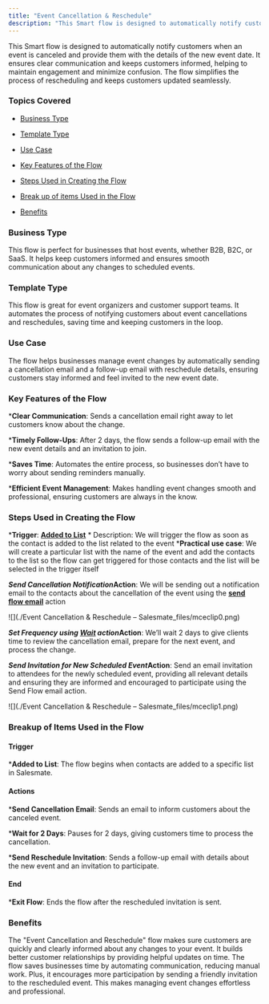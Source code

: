 ```yaml
---
title: "Event Cancellation & Reschedule"
description: "This Smart flow is designed to automatically notify customers when an event is canceled and provide them with the details of the new event date. It en..."
---
```


This Smart flow is designed to automatically notify customers when an event is canceled and provide them with the details of the new event date. It ensures clear communication and keeps customers informed, helping to maintain engagement and minimize confusion. The flow simplifies the process of rescheduling and keeps customers updated seamlessly.


### Topics Covered


*   [Business Type](https://support.salesmate.io/hc/en-us/articles/42343147494297-Event-Cancellation-Reschedule#h_01JHQBEBE581WETF6JPMYQQYSK)

*   [Template Type](https://support.salesmate.io/hc/en-us/articles/42343147494297-Event-Cancellation-Reschedule#h_01JHQBF5AARPG6KEBMJCC2W590)

*   [Use Case](https://support.salesmate.io/hc/en-us/articles/42343147494297-Event-Cancellation-Reschedule#h_01JHQBG60A14W9SQNMKHVWQGBF)

*   [Key Features of the Flow](https://support.salesmate.io/hc/en-us/articles/42343147494297-Event-Cancellation-Reschedule#h_01JHQBGDGPSNT1SGRSZ1923B77)

*   [Steps Used in Creating the Flow](https://support.salesmate.io/hc/en-us/articles/42343147494297-Event-Cancellation-Reschedule#h_01JHTF0PJFYWCR1F08SFTANBBJ)

*   [Break up of items Used in the Flow](https://support.salesmate.io/hc/en-us/articles/42343147494297-Event-Cancellation-Reschedule#h_01JHQBGN1JFV21M9NMF4QG7BQF)

*   [Benefits](https://support.salesmate.io/hc/en-us/articles/42343147494297-Event-Cancellation-Reschedule#h_01JHQBHJ6VN91E114PFTJ5PQ8M)


### Business Type

This flow is perfect for businesses that host events, whether B2B, B2C, or SaaS. It helps keep customers informed and ensures smooth communication about any changes to scheduled events.


### Template Type

This flow is great for event organizers and customer support teams. It automates the process of notifying customers about event cancellations and reschedules, saving time and keeping customers in the loop.


### Use Case

The flow helps businesses manage event changes by automatically sending a cancellation email and a follow-up email with reschedule details, ensuring customers stay informed and feel invited to the new event date.


### Key Features of the Flow


***Clear Communication**: Sends a cancellation email right away to let customers know about the change.

***Timely Follow-Ups**: After 2 days, the flow sends a follow-up email with the new event details and an invitation to join.

***Saves Time**: Automates the entire process, so businesses don’t have to worry about sending reminders manually.

***Efficient Event Management**: Makes handling event changes smooth and professional, ensuring customers are always in the know.


### Steps Used in Creating the Flow


***Trigger**: [**Added to List**](https://support.salesmate.io/hc/en-us/articles/37770968037273)
    *   Description: We will trigger the flow as soon as the contact is added to the list related to the event
    ***Practical use case**: We will create a particular list with the name of the event and add the contacts to the list so the flow can get triggered for those contacts and the list will be selected in the trigger itself

***Send Cancellation Notification*****Action**: We will be sending out a notification email to the contacts about the cancellation of the event using the [**send flow email**](https://support.salesmate.io/hc/en-us/articles/38138164432409) action

![](./Event Cancellation & Reschedule – Salesmate_files/mceclip0.png)


***Set Frequency using [Wait](https://support.salesmate.io/hc/en-us/articles/38138356545433) action*****Action**: We’ll wait 2 days to give clients time to review the cancellation email, prepare for the next event, and process the change.

***Send Invitation for New Scheduled Event*****Action**: Send an email invitation to attendees for the newly scheduled event, providing all relevant details and ensuring they are informed and encouraged to participate using the Send Flow email action.

![](./Event Cancellation & Reschedule – Salesmate_files/mceclip1.png)


### Breakup of Items Used in the Flow


#### Trigger


***Added to List**: The flow begins when contacts are added to a specific list in Salesmate.


#### Actions


***Send Cancellation Email**: Sends an email to inform customers about the canceled event.

***Wait for 2 Days**: Pauses for 2 days, giving customers time to process the cancellation.

***Send Reschedule Invitation**: Sends a follow-up email with details about the new event and an invitation to participate.


#### End


***Exit Flow**: Ends the flow after the rescheduled invitation is sent.


### Benefits

The "Event Cancellation and Reschedule" flow makes sure customers are quickly and clearly informed about any changes to your event. It builds better customer relationships by providing helpful updates on time. The flow saves businesses time by automating communication, reducing manual work. Plus, it encourages more participation by sending a friendly invitation to the rescheduled event. This makes managing event changes effortless and professional.
